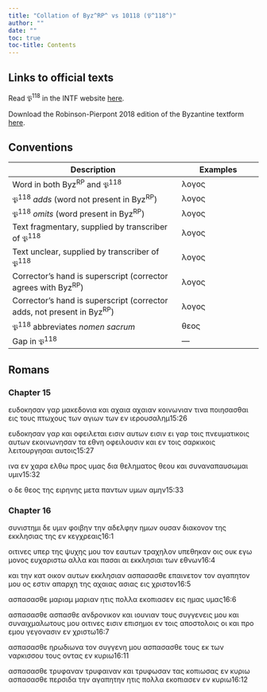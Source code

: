 ```yaml
---
title: "Collation of Byz^RP^ vs 10118 (𝔓^118^)"
author: ""
date: ""
toc: true
toc-title: Contents
---
```


::: {.callout-note appearance="minimal" icon="false" collapse="true"}
# Links to official texts

Read 𝔓^118^ in the INTF website [here](https://ntvmr.uni-muenster.de/manuscript-workspace?docID=10118).

Download the Robinson-Pierpont 2018 edition of the Byzantine textform [here](https://web.archive.org/web/20210413060536/https://byzantinetext.com/wp-content/uploads/2021/03/robinson-pierpont-2018-gnt-edition.pdf).


:::


::: {.callout-note appearance="minimal" icon="false" collapse="true"}
# Conventions

| Description                                                              	| Examples                           	|
|--------------------------------------------------------------------------	|------------------------------------	|
| Word in both Byz^RP^ and 𝔓^118^                                   	| λογος                              	|
| 𝔓^118^ *adds* (word not present in Byz^RP^)                       	| [λογος]{.greek-added}            	|
| 𝔓^118^ *omits* (word present in Byz^RP^)                          	| [λογος]{.greek-omitted}          	|
| Text fragmentary, supplied by transcriber of 𝔓^118^               	| [λογος]{.greek-supplied}         	|
| Text unclear, supplied by transcriber of 𝔓^118^                   	| [λογος]{.unclear}                	|
| Corrector's hand is superscript (corrector agrees with Byz^RP^)          	| [λογος]{.corr}                   	|
| Corrector's hand is superscript (corrector adds, not present in Byz^RP^) 	| [[λογος]{.corr}]{.greek-added} 	|
| 𝔓^118^ abbreviates *nomen sacrum*                                 	| [θεος]{.greek-abbr}            	|
| Gap in 𝔓^118^                                                     	| [―]{.gap}                        	|
:::

## Romans

### Chapter 15

[ευδοκησαν]{.greek-supplied} [γαρ]{.greek-supplied} [μακε]{.greek-supplied}δονια [και]{.greek-supplied} [αχαια]{.greek-omitted} [[αχ]{.greek-supplied}αιαν]{.greek-added} κοι[νωνια]{.greek-supplied}[ν]{.unclear} τινα [ποιη]{.greek-supplied}[σ]{.unclear}ασθαι [ε]{.unclear}[ις]{.greek-supplied} [τους]{.greek-supplied} [π]{.unclear}τω[χους]{.greek-supplied} των αγι[ω]{.unclear}[ν]{.greek-supplied} [των]{.greek-supplied} [ε]{.greek-supplied}[ν]{.unclear} [ιερουσαλημ]{.greek-abbr}[15:26]{.aside}

[ευδ]{.greek-supplied}οκησαν γ[αρ]{.unclear} [και]{.greek-supplied} [οφειλεται]{.greek-supplied} [[εισιν]{.greek-supplied}]{.greek-added} [αυτ]{.greek-supplied}[ω]{.unclear}ν [εισιν]{.greek-omitted} ει γαρ [τοις]{.greek-supplied} [πνευ]{.greek-supplied}[ματικοις]{.greek-supplied} [αυτω]{.greek-supplied}[ν]{.unclear} [ε]{.unclear}[κοινωνη]{.greek-supplied}[σαν]{.greek-supplied} [τα]{.greek-omitted} [εθνη]{.greek-omitted} [οφειλουσιν]{.greek-omitted} [και]{.greek-omitted} [εν]{.greek-omitted} [τοις]{.greek-omitted} [σαρκικοις]{.greek-omitted} [λειτουργησαι]{.greek-omitted} [αυτοις]{.greek-omitted}[15:27]{.aside}

[ινα]{.greek-omitted} [εν]{.greek-omitted} [χαρα]{.greek-omitted} [ελθω]{.greek-omitted} [προς]{.greek-omitted} [υ]{.greek-supplied}[μας]{.unclear} δια [θ]{.unclear}[εληματος]{.greek-supplied} [θεου]{.greek-abbr} [και]{.greek-omitted} [σ]{.greek-supplied}υναναπ[αυσω]{.greek-supplied}μα[ι]{.greek-supplied} [υμιν]{.greek-supplied}[15:32]{.aside}

[ο]{.greek-supplied} [δ]{.unclear}ε [θεος]{.greek-abbr} τ[η]{.unclear}ς ειρηνης μ[ε]{.greek-supplied}[τ]{.greek-supplied}[α]{.unclear} παντ[ω]{.greek-supplied}ν υμων α[μ]{.unclear}[ην]{.greek-supplied}[15:33]{.aside}

### Chapter 16

[συν]{.greek-supplied}[ιστ]{.unclear}[η]{.greek-supplied}[μ]{.unclear}ι δε υμιν [φοι]{.greek-supplied}[βην]{.greek-supplied} [τη]{.greek-supplied}[ν]{.unclear} αδε[λφην]{.greek-supplied} [ημων]{.greek-supplied} [ουσαν]{.greek-omitted} [διακονον]{.greek-omitted} [της]{.greek-omitted} [εκκλησιας]{.greek-omitted} [της]{.greek-omitted} [εν]{.greek-omitted} [κεγχρεαις]{.greek-omitted}[16:1]{.aside}

[οιτινες]{.greek-omitted} [υπερ]{.greek-omitted} [της]{.greek-omitted} [ψυχης]{.greek-omitted} [μου]{.greek-omitted} [τον]{.greek-omitted} [εαυτων]{.greek-omitted} [τραχηλον]{.greek-omitted} [υπεθηκαν]{.greek-omitted} [οις]{.greek-omitted} [ουκ]{.greek-omitted} [εγω]{.greek-omitted} [μονος]{.greek-omitted} [ευχαριστω]{.greek-omitted} [αλλα]{.greek-omitted} [και]{.greek-omitted} [πασαι]{.greek-omitted} [αι]{.greek-supplied} [εκκλησιαι]{.greek-supplied} [των]{.greek-supplied} [εθν]{.greek-supplied}ων[16:4]{.aside}

[και]{.greek-supplied} [την]{.greek-supplied} [κατ]{.greek-supplied} [οικον]{.greek-supplied} [αυτ]{.greek-supplied}ων [εκκλησιαν]{.greek-supplied} [ασπασα]{.greek-supplied}σθε [επαινετον]{.greek-supplied} [τον]{.greek-supplied} [αγα]{.greek-supplied}πητον [μ]{.unclear}[ου]{.greek-supplied} [ος]{.greek-supplied} [εστιν]{.unclear} [απαρχη]{.greek-supplied} [της]{.greek-supplied} [αχαιας]{.greek-omitted} [α[σ]{.unclear}[ι]{.greek-supplied}[α]{.unclear}ς]{.greek-added} εις [χριστον]{.greek-abbr}[16:5]{.aside}

α[σπασασθε]{.greek-supplied} [μαριαμ]{.greek-omitted} [μαρια[ν]{.unclear}]{.greek-added} ητις π[ολλα]{.greek-supplied} [εκοπι]{.greek-supplied}ασεν ε[ις]{.greek-supplied} [ημας]{.greek-omitted} [υμα[ς]{.unclear}]{.greek-added}[16:6]{.aside}

[ασπασασθε]{.greek-omitted} [ασπασ[θ[ε]{.greek-supplied}]{.unclear}]{.greek-added} [ανδρονικον]{.greek-supplied} [και]{.greek-omitted} [ιουνιαν]{.greek-omitted} [τους]{.greek-omitted} [συγγενεις]{.greek-omitted} [μου]{.greek-omitted} [και]{.greek-omitted} [συναιχμαλωτους]{.greek-omitted} [μου]{.greek-omitted} [οιτινες]{.greek-omitted} [εισιν]{.greek-omitted} [επισημοι]{.greek-omitted} [εν]{.greek-omitted} [τοις]{.greek-omitted} [αποστολοις]{.greek-omitted} [οι]{.greek-omitted} [και]{.greek-omitted} [προ]{.greek-omitted} [εμου]{.greek-omitted} [γεγονασιν]{.greek-omitted} [εν]{.greek-omitted} [χριστω]{.greek-omitted}[16:7]{.aside}

[ασπασασθε]{.greek-omitted} [ηρωδιωνα]{.greek-omitted} [τον]{.greek-omitted} [συγγενη]{.greek-omitted} [μου]{.greek-omitted} [ασπασ]{.greek-supplied}[ασ]{.unclear}θε [τ]{.unclear}[ους]{.greek-supplied} [εκ]{.greek-supplied} [των]{.greek-supplied} [ναρκι]{.greek-supplied}σσου τ[ο]{.unclear}[υς]{.greek-supplied} [οντας]{.greek-supplied} [εν]{.greek-supplied} [κυριω]{.greek-abbr}[16:11]{.aside}

ασπα[σασθε]{.greek-supplied} [[τ]{.greek-supplied}[ρυ]{.unclear}φαναν]{.greek-added} [[τ]{.greek-supplied}[ρυ]{.unclear}φαιναν]{.corr} και [τρυφωσαν]{.greek-supplied} τας κοπ[ιω]{.unclear}σα[ς]{.greek-supplied} [εν]{.greek-supplied} [κυριω]{.greek-abbr} α[σ]{.unclear}[πασασθε]{.greek-supplied} [περσιδα]{.greek-supplied} [την]{.greek-supplied} [αγαπητην]{.greek-omitted} [ητις]{.greek-omitted} [πολλα]{.greek-omitted} [εκοπιασεν]{.greek-omitted} [εν]{.greek-omitted} [κυριω]{.greek-omitted}[16:12]{.aside}

